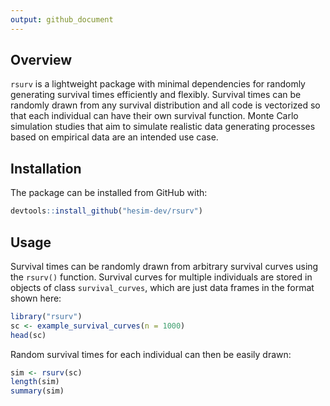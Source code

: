 ```yaml
---
output: github_document
---
```


## Overview
`rsurv` is a lightweight package with minimal dependencies for randomly generating survival times efficiently and flexibly. Survival times can be randomly drawn from any survival distribution and all code is vectorized so that each individual can have their own survival function. Monte Carlo simulation studies that aim to simulate realistic data generating processes based on empirical data are an intended use case.

## Installation
The package can be  installed from GitHub with:

``` r
devtools::install_github("hesim-dev/rsurv")
```

## Usage
Survival times can be randomly drawn from arbitrary survival curves using the `rsurv()` function. Survival curves for multiple individuals are stored in objects of class `survival_curves`, which are just data frames in the format shown here:

```r
library("rsurv")
sc <- example_survival_curves(n = 1000)
head(sc)
```

Random survival times for each individual can then be easily drawn:

```r
sim <- rsurv(sc)
length(sim)
summary(sim)
```